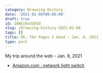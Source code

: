 ```yaml
---
category: Browsing History
date: '2021-01-08T00:00:00'
draft: true
id: 20WSj8sUU550
slug: /browsing-history-2021-01-08
tags: []
title: Oh, The Pages I Goed ~ Jan. 8, 2021
type: post
---
```


My trip around the web - Jan. 8, 2021

- [Amazon.com : network light switch](https://www.amazon.com/s?k=network+light+switch&crid=2BHLCRA9MZ5NN&sprefix=network+light+swit%2Caps%2C163&ref=nb_sb_ss_ts-a-p_1_18)